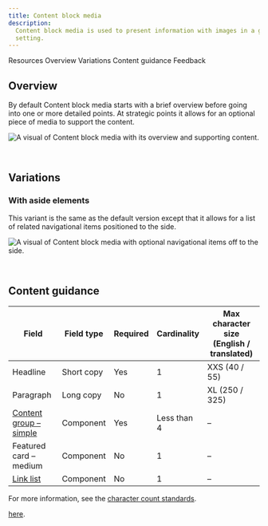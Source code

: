 ```yaml
---
title: Content block media
description:
  Content block media is used to present information with images in a group
  setting.
---
```



<ComponentDescription name="Content block media" type="layout" />

<AnchorLinks>

<AnchorLink>Resources</AnchorLink>
<AnchorLink>Overview</AnchorLink>
<AnchorLink>Variations</AnchorLink>
<AnchorLink>Content guidance</AnchorLink>
<AnchorLink>Feedback</AnchorLink>

</AnchorLinks>

<ResourceLinks name="Content block media" type="layout" />

## Overview

By default Content block media starts with a brief overview before going
into one or more detailed points. At strategic points it allows for an optional
piece of media to support the content.

![A visual of Content block media with its overview and supporting content.](../../images/pattern/content-block-media/content-block-with-media.jpg)

<br />

## Variations

### With aside elements

This variant is the same as the default version except that it allows for a list
of related navigational items positioned to the side.

![A visual of Content block media with optional navigational items off to the side.](../../images/pattern/content-block-media/content-block-with-media-with-aside-elements.jpg)

<br />

## Content guidance

| Field                                                                                          | Field type | Required | Cardinality | Max character size (English / translated) |
| ---------------------------------------------------------------------------------------------- | ---------- | -------- | ----------- | ----------------------------------------- |
| Headline                                                                                       | Short copy | Yes      | 1           | XXS (40 / 55)                             |
| Paragraph                                                                                      | Long copy  | No       | 1           | XL (250 / 325)                            |
| [Content group – simple](https://www.ibm.com/standards/carbon/components/content-group-simple) | Component  | Yes      | Less than 4 | –                                         |
| Featured card – medium                                                                         | Component  | No       | 1           | –                                         |
| [Link list](https://www.ibm.com/standards/carbon/components/link-list)                         | Component  | No       | 1           | –                                         |

For more information, see the [character count standards](https://github.com/carbon-design-system/carbon-for-ibm-dotcom-website/wiki/Character-count-standards).

<a href="https://github.com/carbon-design-system/carbon-for-ibm-dotcom-website/wiki/Character-count-standards" target="_blank" rel="noreferrer">here</a>.

<ComponentFooter name="Content block media" type="layout" />
